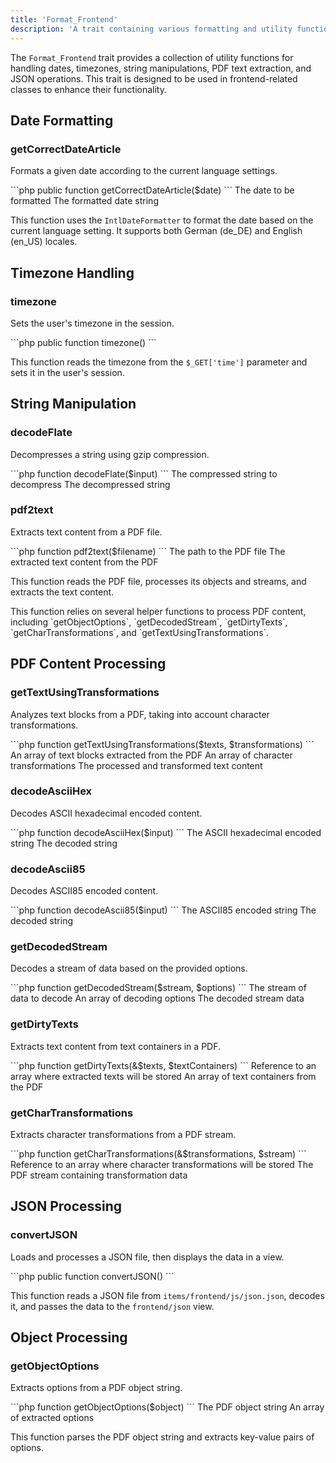 ```yaml
---
title: 'Format_Frontend'
description: 'A trait containing various formatting and utility functions for frontend operations'
---
```


The `Format_Frontend` trait provides a collection of utility functions for handling dates, timezones, string manipulations, PDF text extraction, and JSON operations. This trait is designed to be used in frontend-related classes to enhance their functionality.

## Date Formatting

### getCorrectDateArticle

Formats a given date according to the current language settings.

<CodeGroup>
```php
public function getCorrectDateArticle($date)
```
</CodeGroup>

<Param name="date" type="string">
  The date to be formatted
</Param>

<ResponseField name="return" type="string">
  The formatted date string
</ResponseField>

This function uses the `IntlDateFormatter` to format the date based on the current language setting. It supports both German (de_DE) and English (en_US) locales.

## Timezone Handling

### timezone

Sets the user's timezone in the session.

<CodeGroup>
```php
public function timezone()
```
</CodeGroup>

This function reads the timezone from the `$_GET['time']` parameter and sets it in the user's session.

## String Manipulation

### decodeFlate

Decompresses a string using gzip compression.

<CodeGroup>
```php
function decodeFlate($input)
```
</CodeGroup>

<Param name="input" type="string">
  The compressed string to decompress
</Param>

<ResponseField name="return" type="string">
  The decompressed string
</ResponseField>

### pdf2text

Extracts text content from a PDF file.

<CodeGroup>
```php
function pdf2text($filename)
```
</CodeGroup>

<Param name="filename" type="string">
  The path to the PDF file
</Param>

<ResponseField name="return" type="string">
  The extracted text content from the PDF
</ResponseField>

This function reads the PDF file, processes its objects and streams, and extracts the text content.

<Note>
  This function relies on several helper functions to process PDF content, including `getObjectOptions`, `getDecodedStream`, `getDirtyTexts`, `getCharTransformations`, and `getTextUsingTransformations`.
</Note>

## PDF Content Processing

### getTextUsingTransformations

Analyzes text blocks from a PDF, taking into account character transformations.

<CodeGroup>
```php
function getTextUsingTransformations($texts, $transformations)
```
</CodeGroup>

<Param name="texts" type="array">
  An array of text blocks extracted from the PDF
</Param>

<Param name="transformations" type="array">
  An array of character transformations
</Param>

<ResponseField name="return" type="string">
  The processed and transformed text content
</ResponseField>

### decodeAsciiHex

Decodes ASCII hexadecimal encoded content.

<CodeGroup>
```php
function decodeAsciiHex($input)
```
</CodeGroup>

<Param name="input" type="string">
  The ASCII hexadecimal encoded string
</Param>

<ResponseField name="return" type="string">
  The decoded string
</ResponseField>

### decodeAscii85

Decodes ASCII85 encoded content.

<CodeGroup>
```php
function decodeAscii85($input)
```
</CodeGroup>

<Param name="input" type="string">
  The ASCII85 encoded string
</Param>

<ResponseField name="return" type="string">
  The decoded string
</ResponseField>

### getDecodedStream

Decodes a stream of data based on the provided options.

<CodeGroup>
```php
function getDecodedStream($stream, $options)
```
</CodeGroup>

<Param name="stream" type="string">
  The stream of data to decode
</Param>

<Param name="options" type="array">
  An array of decoding options
</Param>

<ResponseField name="return" type="string">
  The decoded stream data
</ResponseField>

### getDirtyTexts

Extracts text content from text containers in a PDF.

<CodeGroup>
```php
function getDirtyTexts(&$texts, $textContainers)
```
</CodeGroup>

<Param name="texts" type="array">
  Reference to an array where extracted texts will be stored
</Param>

<Param name="textContainers" type="array">
  An array of text containers from the PDF
</Param>

### getCharTransformations

Extracts character transformations from a PDF stream.

<CodeGroup>
```php
function getCharTransformations(&$transformations, $stream)
```
</CodeGroup>

<Param name="transformations" type="array">
  Reference to an array where character transformations will be stored
</Param>

<Param name="stream" type="string">
  The PDF stream containing transformation data
</Param>

## JSON Processing

### convertJSON

Loads and processes a JSON file, then displays the data in a view.

<CodeGroup>
```php
public function convertJSON()
```
</CodeGroup>

This function reads a JSON file from `items/frontend/js/json.json`, decodes it, and passes the data to the `frontend/json` view.

## Object Processing

### getObjectOptions

Extracts options from a PDF object string.

<CodeGroup>
```php
function getObjectOptions($object)
```
</CodeGroup>

<Param name="object" type="string">
  The PDF object string
</Param>

<ResponseField name="return" type="array">
  An array of extracted options
</ResponseField>

This function parses the PDF object string and extracts key-value pairs of options.